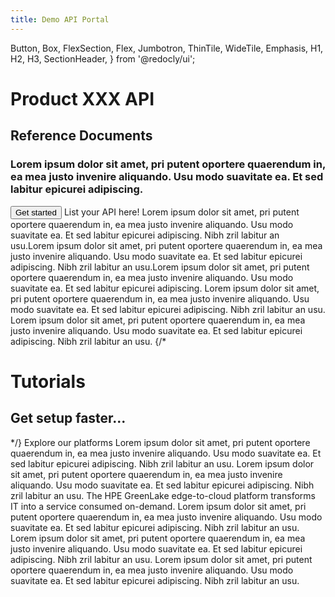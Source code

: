 ```yaml
---
title: Demo API Portal
---
```



  Button,
  Box,
  FlexSection,
  Flex,
  Jumbotron,
  ThinTile,
  WideTile,
  Emphasis,
  H1,
  H2,
  H3,
  SectionHeader,
} from '@redocly/ui';




<NavBar location={props.location} standalone={false}  />
<Jumbotron bgImage={hpeElement} textColor="white">
  <Flex width="25%" ml={150} flexDirection="column" alignContent="center" alignItems="flex-start">
    <H1 mb="0">Product XXX API </H1>
    <H2 mb="0">Reference Documents</H2>
    <H3>
        Lorem ipsum dolor sit amet, pri putent oportere quaerendum in, ea mea justo invenire
        aliquando. Usu modo suavitate ea. Et sed labitur epicurei adipiscing. 
    </H3>
      <Button small primary parent to="developer-portal/index.md">
      Get started
      </Button>
  </Flex>
</Jumbotron>
<Box my={25}>
  <SectionHeader>
    List your <Emphasis>API </Emphasis> here!
  </SectionHeader>
  <FlexSection justifyContent="space-around" flexWrap="wrap">
    <ThinTile to="developer-portal/index.md" icon={icon1} header="Rock">
        Lorem ipsum dolor sit amet, pri putent oportere quaerendum in, ea mea justo invenire
        aliquando. Usu modo suavitate ea. Et sed labitur epicurei adipiscing. Nibh zril labitur
        an usu.Lorem ipsum dolor sit amet, pri putent oportere quaerendum in, ea mea justo
        invenire aliquando. Usu modo suavitate ea. Et sed labitur epicurei adipiscing. Nibh zril
        labitur an usu.Lorem ipsum dolor sit amet, pri putent oportere quaerendum in, ea mea
        justo invenire aliquando. Usu modo suavitate ea. Et sed labitur epicurei adipiscing.
    </ThinTile>
    <ThinTile to="developer-portal/index.md" icon={launchFastIcon} header="Paper">
        Lorem ipsum dolor sit amet, pri putent oportere quaerendum in, ea mea justo invenire
        aliquando. Usu modo suavitate ea. Et sed labitur epicurei adipiscing. Nibh zril labitur
        an usu.
    </ThinTile>
    <ThinTile to="contact.mdx" icon={icon3} header="Scissors">
        Lorem ipsum dolor sit amet, pri putent oportere quaerendum in, ea mea justo invenire
        aliquando. Usu modo suavitate ea. Et sed labitur epicurei adipiscing. Nibh zril labitur
        an usu.
    </ThinTile>
  </FlexSection>
  {/* <Jumbotron parallaxEffect bgImage={icon1}>
    <H1>Tutorials</H1>
    <H2>Get setup faster...</H2>
  </Jumbotron> */}
  <SectionHeader>
    <Emphasis>Explore our platforms</Emphasis>
  </SectionHeader>
  <FlexSection justifyContent="space-around" flexWrap="wrap">
    <ThinTile icon={icon3} to="https://hpe.com" header="HPE">
        Lorem ipsum dolor sit amet, pri putent oportere quaerendum in, ea mea justo invenire
        aliquando. Usu modo suavitate ea. Et sed labitur epicurei adipiscing. Nibh zril labitur
        an usu.
    </ThinTile>
    <ThinTile to="https://developer.hpe.com" header="HPE DEV">
        Lorem ipsum dolor sit amet, pri putent oportere quaerendum in, ea mea justo invenire
        aliquando. Usu modo suavitate ea. Et sed labitur epicurei adipiscing. Nibh zril labitur
        an usu.
    </ThinTile>
    <ThinTile to="https://grommet.io" header="Grommet">
        The HPE GreenLake edge-to-cloud platform transforms IT into a service consumed on-demand.
    </ThinTile>
    <ThinTile to="developer-portal/index.md" header="Hack Shack">
        Lorem ipsum dolor sit amet, pri putent oportere quaerendum in, ea mea justo invenire
        aliquando. Usu modo suavitate ea. Et sed labitur epicurei adipiscing. Nibh zril labitur
        an usu.
    </ThinTile>
    <ThinTile to="developer-portal/index.md" header="Slack">
        Lorem ipsum dolor sit amet, pri putent oportere quaerendum in, ea mea justo invenire
        aliquando. Usu modo suavitate ea. Et sed labitur epicurei adipiscing. Nibh zril labitur
        an usu.
    </ThinTile>
    <ThinTile to="developer-portal/index.md" header="Github">
        Lorem ipsum dolor sit amet, pri putent oportere quaerendum in, ea mea justo invenire
        aliquando. Usu modo suavitate ea. Et sed labitur epicurei adipiscing. Nibh zril labitur
        an usu.
    </ThinTile>
  </FlexSection>
</Box>

